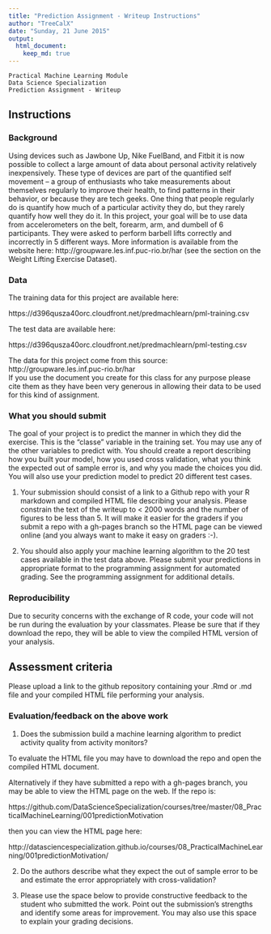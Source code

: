 ```yaml
---
title: "Prediction Assignment - Writeup Instructions"
author: "TreeCalX"
date: "Sunday, 21 June 2015"
output: 
  html_document:
    keep_md: true
---
```

  
    Practical Machine Learning Module  
    Data Science Specialization  
    Prediction Assignment - Writeup  

## Instructions

### Background

Using devices such as Jawbone Up, Nike FuelBand, and Fitbit it is now possible to collect a large amount of data about personal activity relatively inexpensively. These type of devices are part of the quantified self movement – a group of enthusiasts who take measurements about themselves regularly to improve their health, to find patterns in their behavior, or because they are tech geeks. One thing that people regularly do is quantify how much of a particular activity they do, but they rarely quantify how well they do it. In this project, your goal will be to use data from accelerometers on the belt, forearm, arm, and dumbell of 6 participants. They were asked to perform barbell lifts correctly and incorrectly in 5 different ways. More information is available from the website here: http://groupware.les.inf.puc-rio.br/har (see the section on the Weight Lifting Exercise Dataset). 

### Data 

The training data for this project are available here: 

https://d396qusza40orc.cloudfront.net/predmachlearn/pml-training.csv

The test data are available here: 

https://d396qusza40orc.cloudfront.net/predmachlearn/pml-testing.csv

    
The data for this project come from this source:   
http://groupware.les.inf.puc-rio.br/har  
If you use the document you create for this class for any purpose please cite them as they have been very generous in allowing their data to be used for this kind of assignment. 

### What you should submit

The goal of your project is to predict the manner in which they did the exercise. This is the "classe" variable in the training set. You may use any of the other variables to predict with. You should create a report describing how you built your model, how you used cross validation, what you think the expected out of sample error is, and why you made the choices you did. You will also use your prediction model to predict 20 different test cases. 

1. Your submission should consist of a link to a Github repo with your R markdown and compiled HTML file describing your analysis. Please constrain the text of the writeup to < 2000 words and the number of figures to be less than 5. It will make it easier for the graders if you submit a repo with a gh-pages branch so the HTML page can be viewed online (and you always want to make it easy on graders :-).

2. You should also apply your machine learning algorithm to the 20 test cases available in the test data above. Please submit your predictions in appropriate format to the programming assignment for automated grading. See the programming assignment for additional details. 

### Reproducibility 

Due to security concerns with the exchange of R code, your code will not be run during the evaluation by your classmates. Please be sure that if they download the repo, they will be able to view the compiled HTML version of your analysis. 


## Assessment criteria

Please upload a link to the github repository containing your .Rmd or .md file and your compiled HTML file performing your analysis. 

### Evaluation/feedback on the above work

1. Does the submission build a machine learning algorithm to predict activity quality from activity monitors?

  To evaluate the HTML file you may have to download the repo and open the compiled
  HTML document. 
  
  Alternatively if they have submitted a repo with a gh-pages branch, you may be
  able to view the HTML page on the web. If the repo is: 

  https://github.com/DataScienceSpecialization/courses/tree/master/08_PracticalMachineLearning/001predictionMotivation

  then you can view the HTML page here: 

  http://datasciencespecialization.github.io/courses/08_PracticalMachineLearning/001predictionMotivation/


2.  Do the authors describe what they expect the out of sample error to be and estimate the error appropriately with cross-validation?


3. Please use the space below to provide constructive feedback to the student who submitted the work. Point out the submission's strengths and identify some areas for improvement. You may also use this space to explain your grading decisions.



